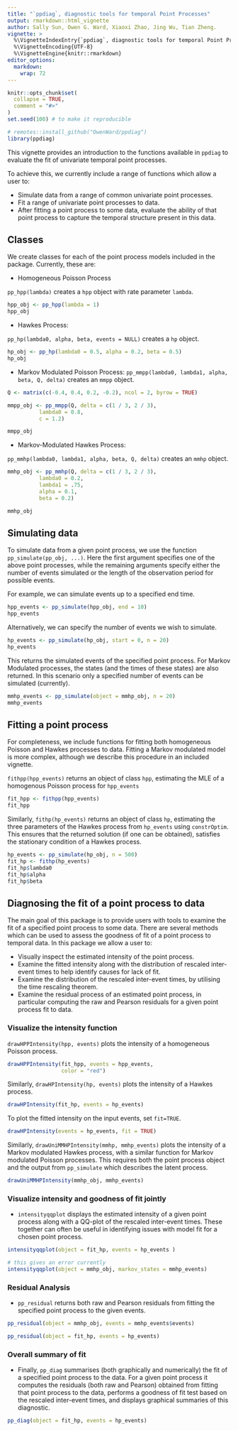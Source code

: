 ```yaml
---
title: "`ppdiag`, diagnostic tools for temporal Point Processes"
output: rmarkdown::html_vignette
author: Sally Sun, Owen G. Ward, Xiaoxi Zhao, Jing Wu, Tian Zheng.
vignette: >
  %\VignetteIndexEntry{`ppdiag`, diagnostic tools for temporal Point Processes}
  %\VignetteEncoding{UTF-8}
  %\VignetteEngine{knitr::rmarkdown}
editor_options: 
  markdown: 
    wrap: 72
---
```


```r
knitr::opts_chunk$set(
  collapse = TRUE,
  comment = "#>"
)
set.seed(100) # to make it reproducible
```

```r
# remotes::install_github("OwenWard/ppdiag")
library(ppdiag)
```

This vignette provides an introduction to the functions available in
`ppdiag` to evaluate the fit of univariate temporal point processes.

To achieve this, we currently include a range of functions which allow a
user to:

-   Simulate data from a range of common univariate point processes.
-   Fit a range of univariate point processes to data.
-   After fitting a point process to some data, evaluate the ability of
    that point process to capture the temporal structure present in this
    data.

## Classes

We create classes for each of the point process models included in the 
package. Currently, these are:

-   Homogeneous Poisson Process

`pp_hpp(lambda)` creates a `hpp` object with
rate parameter `lambda`.

```r
hpp_obj <- pp_hpp(lambda = 1)
hpp_obj
```

-   Hawkes Process:

`pp_hp(lambda0, alpha, beta, events = NULL)` creates a `hp` object.

```r
hp_obj <- pp_hp(lambda0 = 0.5, alpha = 0.2, beta = 0.5)
hp_obj
```

-   Markov Modulated Poisson Process:
`pp_mmpp(lambda0, lambda1, alpha, beta, Q, delta)` creates an `mmpp` object.

```r
Q <- matrix(c(-0.4, 0.4, 0.2, -0.2), ncol = 2, byrow = TRUE)

mmpp_obj <- pp_mmpp(Q, delta = c(1 / 3, 2 / 3), 
          lambda0 = 0.8,
          c = 1.2)

mmpp_obj
```

-   Markov-Modulated Hawkes Process:

`pp_mmhp(lambda0, lambda1, alpha, beta, Q, delta)` creates an `mmhp` object.

```r
mmhp_obj <- pp_mmhp(Q, delta = c(1 / 3, 2 / 3), 
          lambda0 = 0.2,
          lambda1 = .75,
          alpha = 0.1,
          beta = 0.2)

mmhp_obj

```

## Simulating data

To simulate data from a given point process, we use the function
`pp_simulate(pp_obj, ...)`. Here the first argument specifies one of the
above point processes, while the remaining arguments specify either the
number of events simulated or the length of the observation period for
possible events.

For example, we can simulate events up to a specified end time.

```r
hpp_events <- pp_simulate(hpp_obj, end = 10)
hpp_events
```

Alternatively, we can specify the number of events we wish to simulate.

```r
hp_events <- pp_simulate(hp_obj, start = 0, n = 20)
hp_events

```

This returns the simulated events of the specified point process. For
Markov Modulated processes, the states (and the times of these states)
are also returned. In this scenario only a specified number of events
can be simulated (currently).

```r
mmhp_events <- pp_simulate(object = mmhp_obj, n = 20)
mmhp_events
```

## Fitting a point process

For completeness, we include functions for fitting both homogeneous
Poisson and Hawkes processes to data. Fitting a Markov modulated model
is more complex, although we describe this procedure in an included
vignette.

`fithpp(hpp_events)` returns an object of class `hpp`, estimating the
MLE of a homogenous Poisson process for `hpp_events`

```r
fit_hpp <- fithpp(hpp_events)
fit_hpp
```

Similarly, `fithp(hp_events)` returns an object of class `hp`,
estimating the three parameters of the Hawkes process from `hp_events`
using `constrOptim`. This ensures that the returned solution (if one can
be obtained), satisfies the stationary condition of a Hawkes process.

```r
hp_events <- pp_simulate(hp_obj, n = 500)
fit_hp <- fithp(hp_events)
fit_hp$lambda0
fit_hp$alpha
fit_hp$beta
```

## Diagnosing the fit of a point process to data

The main goal of this package is to provide users with tools
to examine the fit of a specified point process to some data.
There are several methods which can be used to assess the
goodness of fit of a point process to temporal data. In this package we
allow a user to:

-   Visually inspect the estimated intensity of the point process.
-   Examine the fitted intensity along with the distribution of rescaled 
    inter-event times to help identify causes for lack of fit.
-   Examine the distribution of the rescaled inter-event times, by
    utilising the time rescaling theorem.
-   Examine the residual process of an estimated point process, in
    particular computing the raw and Pearson residuals for a given point
    process fit to data.


### Visualize the intensity function

`drawHPPIntensity(hpp, events)`
plots the intensity of a homogeneous Poisson process.

```r
drawHPPIntensity(fit_hpp, events = hpp_events,
                 color = "red")
```

Similarly, `drawHPIntensity(hp, events)`
plots the intensity of a Hawkes process. 

```r
drawHPIntensity(fit_hp, events = hp_events)
```

To plot the fitted intensity on the input events, set `fit=TRUE`.

```r
drawHPIntensity(events = hp_events, fit = TRUE)
```


Similarly, 
`drawUniMMHPIntensity(mmhp, mmhp_events)`
plots the intensity of a Markov modulated 
Hawkes process, with a similar 
function for Markov modulated Poisson processes. This requires both the point
process object and the output from `pp_simulate` which describes
the latent process.

```r
drawUniMMHPIntensity(mmhp_obj, mmhp_events)
```

### Visualize intensity and goodness of fit jointly

<!-- The main goal of this package is to provide tools to  -->
<!-- diagnose the fit of a given point process to data.  -->
<!-- To do this, we include several functions: -->

- `intensityqqplot` displays the estimated intensity of a given
point process along with a QQ-plot of the rescaled inter-event times. 
These together can often be useful in identifying issues with model fit for a chosen point process.

```r
intensityqqplot(object = fit_hp, events = hp_events )
```



```r
# this gives an error currently
intensityqqplot(object = mmhp_obj, markov_states = mmhp_events)
```


### Residual Analysis

- `pp_residual` returns both raw and Pearson residuals from fitting
the specified point process to the given events.

```r
pp_residual(object = mmhp_obj, events = mmhp_events$events)

pp_residual(object = fit_hp, events = hp_events)

```


### Overall summary of fit

- Finally, `pp_diag` summarises (both graphically and numerically) the fit
of a specified point process to the data. For a given point process
it computes the residuals (both raw and Pearson) obtained from fitting
that point process to the data, performs a goodness of fit test
based on the rescaled inter-event times, and displays graphical
summaries of this diagnostic.

```r
pp_diag(object = fit_hp, events = hp_events)
```


<!-- -   Homogeneous Poisson Process -->

<!-- `pp_diag(object, events)` gives diagnostics of the model, including a qq -->
<!-- plot, a ks plot and the corresponding ks test, -->
<!-- along with raw and Pearson residuals in one function. -->

<!-- ```{r,fig.width=7,fig.height=4} -->
<!-- pp_diag(hpp_obj,hpp_events) -->
<!-- ``` -->

<!-- `pp_residual(object, events)` -->
<!-- returns only the raw and Pearson residuals. -->

<!-- ```{r} -->
<!-- pp_residual(hpp_obj,hpp_events) -->
<!-- ``` -->

<!-- `intensityqqplot(object, events)` gives both qqplot and intensity plot. -->

<!-- ```{r,fig.width=7,fig.height=4} -->
<!-- intensityqqplot(hpp_obj, hpp_events) -->
<!-- ``` -->

<!-- -   Hawkes Process -->

<!-- `pp_diag(object, events)` gives diagnostics of the model, including a qq -->
<!-- plot, a ks plot, ks test, raw and pearson residuals in one function. -->

<!-- ```{r,fig.width=7,fig.height=4} -->
<!-- pp_diag(hp_obj,hp_events) -->
<!-- ``` -->

<!-- `pp_residual(object, events)` gives raw and pearson residuals. -->

<!-- ```{r} -->
<!-- pp_residual(hp_obj,hp_events) -->
<!-- ``` -->

<!-- `intensityqqplot(object, events)` gives both qqplot and intensity plots. -->

<!-- ```{r,fig.width=7,fig.height=4} -->
<!-- intensityqqplot(hp_obj, hp_events) -->
<!-- ``` -->

<!-- ### MMHP -->

<!-- ```{r,fig.width=7,fig.height=4} -->
<!-- pp_diag(mmhp_obj,mmhp_events$events) -->
<!-- ``` -->
